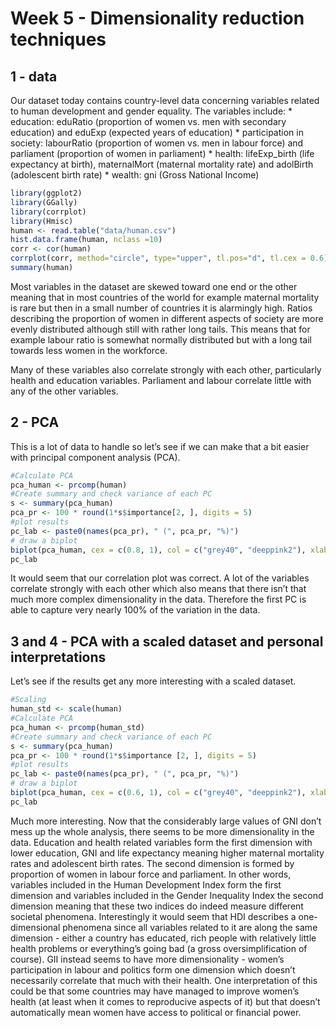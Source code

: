 
# Week 5 - Dimensionality reduction techniques

## 1 - data

Our dataset today contains country-level data concerning variables related to human development and gender equality.
The variables include:
* education: eduRatio (proportion of women vs. men with secondary education) and eduExp (expected years of education)
* participation in society: labourRatio (proportion of women vs. men in labour force) and parliament (proportion of women in parliament)
* health: lifeExp_birth (life expectancy at birth), maternalMort (maternal mortality rate) and adolBirth (adolescent birth rate)
* wealth: gni (Gross National Income)
```r
library(ggplot2)
library(GGally)
library(corrplot)
library(Hmisc)
human <- read.table("data/human.csv")
hist.data.frame(human, nclass =10)
corr <- cor(human)
corrplot(corr, method="circle", type="upper", tl.pos="d", tl.cex = 0.6)
summary(human)
```
Most variables in the dataset are skewed toward one end or the other meaning that in most countries of the world for example maternal mortality is rare but then in a small number of countries it is alarmingly high. Ratios describing the proportion of women in different aspects of society are more evenly distributed although still with rather long tails. This means that for example labour ratio is somewhat normally distributed but with a long tail towards less women in the workforce. 

Many of these variables also correlate strongly with each other, particularly health and education variables. Parliament and labour correlate little with any of the other variables.

## 2 - PCA
This is a lot of data to handle so let's see if we can make that a bit easier with principal component analysis (PCA). 
```r
#Calculate PCA
pca_human <- prcomp(human)
#Create summary and check variance of each PC
s <- summary(pca_human)
pca_pr <- 100 * round(1*s$importance[2, ], digits = 5)
#plot results
pc_lab <- paste0(names(pca_pr), " (", pca_pr, "%)")
# draw a biplot
biplot(pca_human, cex = c(0.8, 1), col = c("grey40", "deeppink2"), xlab = pc_lab[1], ylab = pc_lab[2])
pc_lab
```
It would seem that our correlation plot was correct. A lot of the variables correlate strongly with each other which also means that there isn't that much more complex dimensionality in the data. Therefore the first PC is able to capture very nearly 100% of the variation in the data. 


## 3 and 4 - PCA with a scaled dataset and personal interpretations
Let's see if the results get any more interesting with a scaled dataset.
```r
#Scaling
human_std <- scale(human)
#Calculate PCA
pca_human <- prcomp(human_std)
#Create summary and check variance of each PC
s <- summary(pca_human)
pca_pr <- 100 * round(1*s$importance [2, ], digits = 5)
#plot results
pc_lab <- paste0(names(pca_pr), " (", pca_pr, "%)")
# draw a biplot
biplot(pca_human, cex = c(0.6, 1), col = c("grey40", "deeppink2"), xlab = pc_lab[1], ylab = pc_lab[2])
pc_lab
```
Much more interesting. Now that the considerably large values of GNI don't mess up the whole analysis, there seems to be more dimensionality in the data. Education and health related variables form the first dimension with lower education, GNI and life expectancy meaning higher maternal mortality rates and adolescent birth rates. The second dimension is formed by proportion of women in labour force and parliament. In other words, variables included in the Human Development Index form the first dimension and variables included in the Gender Inequality Index the second dimension meaning that these two indices do indeed measure different societal phenomena. Interestingly it would seem that HDI describes a one-dimensional phenomena since all variables related to it are along the same dimension - either a country has educated, rich people with relatively little health problems or everything's going bad (a gross oversimplification of course). GII instead seems to have more dimensionality - women's participation in labour and politics form one dimension which doesn't necessarily correlate that much with their health. One interpretation of this could be that some countries may have managed to improve women's health (at least when it comes to reproducive aspects of it) but that doesn't automatically mean women have access to political or financial power.




